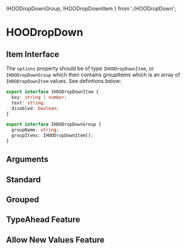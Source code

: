   IHOODropDownGroup,
  IHOODropDownItem
} from './HOODropDown';

<Meta of={HooDropDownStories} />

# HOODropDown

## Item Interface

The `options` property should be of type `IHOODropDownItem`, or `IHOODropDownGroup` which then contains
groupItems which is an array of `IHOODropDownItem` values. See defintions below:

```ts
export interface IHOODropDownItem {
  key: string | number;
  text: string;
  disabled: boolean;
}

export interface IHOODropDownGroup {
  groupName: string;
  groupItems: IHOODropDownItem[];
}
```

## Arguments

<ArgTypes of={HOODropDown} />

## Standard

<Canvas of={HooDropDownStories.Standard} />

## Grouped

<Canvas of={HooDropDownStories.Grouped} />

## TypeAhead Feature

<Canvas of={HooDropDownStories.TypeAheadFeature} />

## Allow New Values Feature

<Canvas of={HooDropDownStories.AllowNewFeature} />
